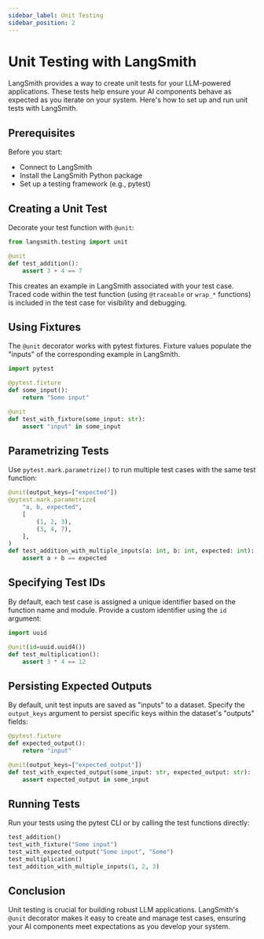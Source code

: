```yaml
---
sidebar_label: Unit Testing
sidebar_position: 2
---
```


# Unit Testing with LangSmith

LangSmith provides a way to create unit tests for your LLM-powered applications. These tests help ensure your AI components behave as expected as you iterate on your system. Here's how to set up and run unit tests with LangSmith.

## Prerequisites

Before you start:

- Connect to LangSmith
- Install the LangSmith Python package
- Set up a testing framework (e.g., pytest)

## Creating a Unit Test

Decorate your test function with `@unit`:

```python
from langsmith.testing import unit

@unit
def test_addition():
    assert 3 + 4 == 7
```

This creates an example in LangSmith associated with your test case. Traced code within the test function (using `@traceable` or `wrap_*` functions) is included in the test case for visibility and debugging.

## Using Fixtures

The `@unit` decorator works with pytest fixtures. Fixture values populate the "inputs" of the corresponding example in LangSmith.

```python
import pytest

@pytest.fixture
def some_input():
    return "Some input"

@unit
def test_with_fixture(some_input: str):
    assert "input" in some_input
```

## Parametrizing Tests

Use `pytest.mark.parametrize()` to run multiple test cases with the same test function:

```python
@unit(output_keys=["expected"])
@pytest.mark.parametrize(
    "a, b, expected",
    [
        (1, 2, 3),
        (3, 4, 7),
    ],
)
def test_addition_with_multiple_inputs(a: int, b: int, expected: int):
    assert a + b == expected
```

## Specifying Test IDs

By default, each test case is assigned a unique identifier based on the function name and module. Provide a custom identifier using the `id` argument:

```python
import uuid

@unit(id=uuid.uuid4())
def test_multiplication():
    assert 3 * 4 == 12
```

## Persisting Expected Outputs

By default, unit test inputs are saved as "inputs" to a dataset. Specify the `output_keys` argument to persist specific keys within the dataset's "outputs" fields:

```python
@pytest.fixture
def expected_output():
    return "input"

@unit(output_keys=["expected_output"])
def test_with_expected_output(some_input: str, expected_output: str):
    assert expected_output in some_input
```

## Running Tests

Run your tests using the pytest CLI or by calling the test functions directly:

```python
test_addition()
test_with_fixture("Some input") 
test_with_expected_output("Some input", "Some")
test_multiplication()
test_addition_with_multiple_inputs(1, 2, 3)
```

## Conclusion

Unit testing is crucial for building robust LLM applications. LangSmith's `@unit` decorator makes it easy to create and manage test cases, ensuring your AI components meet expectations as you develop your system.